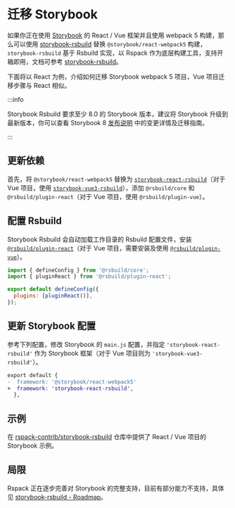 
# 迁移 Storybook

如果你正在使用 [Storybook](https://storybook.js.org/) 的 React / Vue 框架并且使用 webpack 5 构建，那么可以使用 [storybook-rsbuild](https://github.com/rspack-contrib/storybook-rsbuild) 替换 `@storybook/react-webpack5` 构建，`storybook-rsbuild` 基于 Rsbuild 实现，以 Rspack 作为底层构建工具，支持开箱即用，文档可参考 [storybook-rsbuild](https://github.com/rspack-contrib/storybook-rsbuild)。

下面将以 React 为例，介绍如何迁移 Storybook webpack 5 项目，Vue 项目迁移步骤与 React 相似。

:::info

Storybook Rsbuild 要求至少 8.0 的 Storybook 版本，建议将 Storybook 升级到最新版本，你可以查看 Storybook 8 [发布说明](https://storybook.js.org/blog/storybook-8/) 中的变更详情及迁移指南。

:::

## 更新依赖

首先，将 `@storybook/react-webpack5` 替换为 [`storybook-react-rsbuild`](https://www.npmjs.com/package/storybook-react-rsbuild)（对于 Vue 项目，使用 [`storybook-vue3-rsbuild`](https://www.npmjs.com/package/storybook-vue3-rsbuild)），添加 `@rsbuild/core` 和 `@rsbuild/plugin-react`（对于 Vue 项目，使用 `@rsbuild/plugin-vue`）。

<PackageManagerTabs command="install storybook-react-rsbuild @rsbuild/core @rsbuild/plugin-react -D" />

## 配置 Rsbuild

Storybook Rsbuild 会自动加载工作目录的 Rsbuild 配置文件，安装 [`@rsbuild/plugin-react`](https://rsbuild.dev/guide/framework/react)（对于 Vue 项目，需要安装及使用 [`@rsbuild/plugin-vue`](https://rsbuild.dev/guide/framework/vue3)）。

```js
import { defineConfig } from '@rsbuild/core';
import { pluginReact } from '@rsbuild/plugin-react';

export default defineConfig({
  plugins: [pluginReact()],
});
```

## 更新 Storybook 配置

参考下列配置，修改 Storybook 的 `main.js` 配置，并指定 `'storybook-react-rsbuild'` 作为 Storybook 框架（对于 Vue 项目则为 `'storybook-vue3-rsbuild'`）。

```diff title=.storybook/main.js
export default {
-  framework: '@storybook/react-webpack5'
+  framework: 'storybook-react-rsbuild',
  },
```

## 示例

在 [rspack-contrib/storybook-rsbuild](https://github.com/rspack-contrib/storybook-rsbuild/tree/main/sandboxes) 仓库中提供了 React / Vue 项目的 Storybook 示例。

## 局限

Rspack 正在逐步完善对 Storybook 的完整支持，目前有部分能力不支持，具体见 [storybook-rsbuild - Roadmap](https://github.com/rspack-contrib/storybook-rsbuild#roadmap)。
